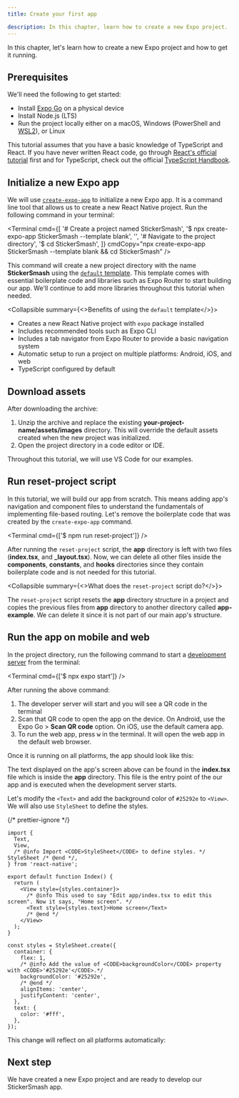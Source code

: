 ```yaml
---
title: Create your first app

description: In this chapter, learn how to create a new Expo project.
---
```




In this chapter, let's learn how to create a new Expo project and how to get it running.

## Prerequisites

We'll need the following to get started:

- Install [Expo Go](https://expo.dev/go) on a physical device
- Install Node.js (LTS)
- Run the project locally either on a macOS, Windows (PowerShell and [WSL2](https://expo.fyi/wsl)), or Linux

This tutorial assumes that you have a basic knowledge of TypeScript and React. If you have never written React code, go through [React's official tutorial](https://react.dev/learn) first and for TypeScript, check out the official [TypeScript Handbook](https://www.typescriptlang.org/docs/handbook/2/everyday-types.html).

<Step label="1">

## Initialize a new Expo app

We will use [`create-expo-app`](/more/create-expo/) to initialize a new Expo app. It is a command line tool that allows us to create a new React Native project. Run the following command in your terminal:

<Terminal
  cmd={[
    '# Create a project named StickerSmash',
    '$ npx create-expo-app StickerSmash --template blank',
    '',
    '# Navigate to the project directory',
    '$ cd StickerSmash',
  ]}
  cmdCopy="npx create-expo-app StickerSmash --template blank && cd StickerSmash"
/>

This command will create a new project directory with the name **StickerSmash** using the [`default` template](/more/create-expo/#--template). This template comes with essential boilerplate code and libraries such as Expo Router to start building our app. We'll continue to add more libraries throughout this tutorial when needed.

<Collapsible summary={<>Benefits of using the <CODE>default</CODE> template</>}>

- Creates a new React Native project with `expo` package installed
- Includes recommended tools such as Expo CLI
- Includes a tab navigator from Expo Router to provide a basic navigation system
- Automatic setup to run a project on multiple platforms: Android, iOS, and web
- TypeScript configured by default

</Collapsible>

</Step>

<Step label="2">

## Download assets

<BoxLink
  title="Download assets archive"
  Icon={Download03Icon}
  description="We'll be using these assets throughout this tutorial."
  href="/static/images/tutorial/sticker-smash-assets.zip"
/>

After downloading the archive:

1. Unzip the archive and replace the existing **your-project-name/assets/images** directory. This will override the default assets created when the new project was initialized.
2. Open the project directory in a code editor or IDE.

Throughout this tutorial, we will use VS Code for our examples.

</Step>

<Step label="3">

## Run reset-project script

In this tutorial, we will build our app from scratch. This means adding app's navigation and component files to understand the fundamentals of implementing file-based routing. Let's remove the boilerplate code that was created by the `create-expo-app` command.

<Terminal cmd={['$ npm run reset-project']} />

After running the `reset-project` script, the **app** directory is left with two files (**index.tsx**, and **\_layout.tsx**). Now, we can delete all other files inside the **components**, **constants**, and **hooks** directories since they contain boilerplate code and is not needed for this tutorial.

<Collapsible summary={<>What does the <CODE>reset-project</CODE> script do?</>}>

The `reset-project` script resets the **app** directory structure in a project and copies the previous files from **app** directory to another directory called **app-example**. We can delete it since it is not part of our main app's structure.

</Collapsible>

</Step>

<Step label="4">

## Run the app on mobile and web

In the project directory, run the following command to start a [development server](/more/glossary-of-terms/#development-server) from the terminal:

<Terminal cmd={['$ npx expo start']} />

After running the above command:

1. The developer server will start and you will see a QR code in the terminal
2. Scan that QR code to open the app on the device. On Android, use the Expo Go > **Scan QR code** option. On iOS, use the default camera app.
3. To run the web app, press <kbd>w</kbd> in the terminal. It will open the web app in the default web browser.

Once it is running on all platforms, the app should look like this:

<ContentSpotlight
  alt="App running on all platforms"
  src="/static/images/tutorial/01-app-running-on-all-platforms.png"
  className="max-w-[720px]"
/>

The text displayed on the app's screen above can be found in the **index.tsx** file which is inside the **app** directory. This file is the entry point of the our app and is executed when the development server starts.

Let's modify the `<Text>` and add the background color of `#25292e` to `<View>`. We will also use `StyleSheet` to define the styles.

{/* prettier-ignore */}
```tsx app/index.tsx
import {
  Text,
  View,
  /* @info Import <CODE>StyleSheet</CODE> to define styles. */ StyleSheet /* @end */,
} from 'react-native';

export default function Index() {
  return (
    <View style={styles.container}>
      /* @info This used to say "Edit app/index.tsx to edit this screen". Now it says, "Home screen". */
      <Text style={styles.text}>Home screen</Text>
      /* @end */
    </View>
  );
}

const styles = StyleSheet.create({
  container: {
    flex: 1,
    /* @info Add the value of <CODE>backgroundColor</CODE> property with <CODE>'#25292e'</CODE>.*/
    backgroundColor: '#25292e',
    /* @end */
    alignItems: 'center',
    justifyContent: 'center',
  },
  text: {
    color: '#fff',
  },
});
```

This change will reflect on all platforms automatically:

<ContentSpotlight
  alt="App with updated text and background color"
  src="/static/images/tutorial/02-index-screen-changes.png"
  className="max-w-[720px]"
/>

</Step>

## Next step

We have created a new Expo project and are ready to develop our StickerSmash app.

<BoxLink
  title="Add navigation"
  Icon={BookOpen02Icon}
  description="In the next chapter, we will learn how to add a stack and a tab navigator to our app."
  href="/tutorial/add-navigation/"
/>
